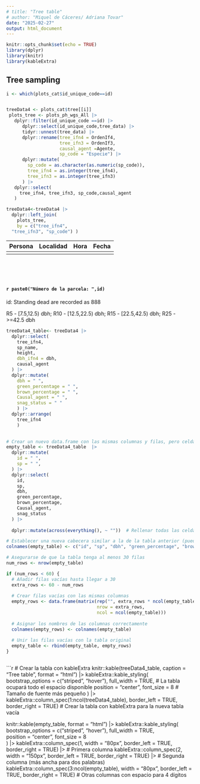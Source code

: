 ```yaml
---
# title: "Tree table"
# author: "Miquel de Cáceres/ Adriana Tovar"
date: "2025-02-27"
output: html_document
---
```


```r
knitr::opts_chunk$set(echo = TRUE)
library(dplyr)
library(knitr)
library(kableExtra)
```

## Tree sampling

```r

i <- which(plots_cat$id_unique_code==id)


treeData4 <- plots_cat$tree[[i]]
 plots_tree <- plots_ph_wgs_All |> 
   dplyr::filter(id_unique_code ==id) |> 
      dplyr::select(id_unique_code,tree_data) |> 
      tidyr::unnest(tree_data) |> 
      dplyr::rename(tree_ifn4 = OrdenIf4, 
                    tree_ifn3 = OrdenIf3,
                    causal_agent =Agente,
                    sp_code = "Especie") |> 
      dplyr::mutate(
        sp_code = as.character(as.numeric(sp_code)),
        tree_ifn4 = as.integer(tree_ifn4),
        tree_ifn3 = as.integer(tree_ifn3)
      ) |> 
   dplyr::select(
     tree_ifn4, tree_ifn3, sp_code,causal_agent
   )

treeData4<-treeData4 |> 
  dplyr::left_join(
    plots_tree, 
    by = c("tree_ifn4",
  "tree_ifn3", "sp_code") )

```

| Persona | Localidad | Hora | Fecha |
|---------|-----------|------|-------|
|         |           |      |       |

<br>
<br>
<br>


#### `r paste0("Número de la parcela: ",id)`
####### id: Standing dead are recorded as 888

R5  - [7.5,12.5) dbh;
R10  - [12.5,22.5) dbh;
R15  - [22.5,42.5) dbh;
R25  - >=42.5 dbh


```r

treeData4_table<- treeData4 |> 
  dplyr::select(
    tree_ifn4,
    sp_name,
    height,
    dbh_ifn4 = dbh,
    causal_agent 
  ) |> 
  dplyr::mutate(
    dbh = " ",
    green_percentage = " ",
    brown_percentage = " ",
    Causal_agent = " ", 
    snag_status = " "
    ) |> 
  dplyr::arrange( 
    tree_ifn4
    )
  


```

```r

# Crear un nuevo data.frame con las mismas columnas y filas, pero celdas vacías
empty_table <- treeData4_table  |> 
  dplyr::mutate(
    id = " ",
    sp = " ",
  ) |> 
  dplyr::select(
    id,
    sp,
    dbh,
    green_percentage,
    brown_percentage,
    Causal_agent,
    snag_status
  ) |> 
  
  dplyr::mutate(across(everything(), ~ ""))  # Rellenar todas las celdas con vacío

# Establecer una nueva cabecera similar a la de la tabla anterior (puedes modificarla si es necesario)
colnames(empty_table) <- c("id", "sp", "dbh", "green_percentage", "brown_percentage",  "Causal_agent", "snag_status") 

# Asegurarse de que la tabla tenga al menos 30 filas
num_rows <- nrow(empty_table)

if (num_rows < 60) {
  # Añadir filas vacías hasta llegar a 30
  extra_rows <- 60 - num_rows
  
  # Crear filas vacías con las mismas columnas
  empty_rows <- data.frame(matrix(rep("", extra_rows * ncol(empty_table)), 
                                  nrow = extra_rows, 
                                  ncol = ncol(empty_table)))
  
  # Asignar los nombres de las columnas correctamente
  colnames(empty_rows) <- colnames(empty_table)
  
  # Unir las filas vacías con la tabla original
  empty_table <- rbind(empty_table, empty_rows)
}



```


```r
# Crear la tabla con kableExtra
knitr::kable(treeData4_table, caption = "Tree table", format = "html") |> 
  kableExtra::kable_styling(
    bootstrap_options = c("striped", "hover"),
    full_width = TRUE,  # La tabla ocupará todo el espacio disponible
    position = "center",
    font_size = 8  # Tamaño de fuente más pequeño
  ) |> 
  kableExtra::column_spec(1:ncol(treeData4_table), border_left = TRUE, border_right = TRUE)
# Crear la tabla con kableExtra para la nueva tabla vacía

knitr::kable(empty_table, format = "html") |> 
  kableExtra::kable_styling(
    bootstrap_options = c("striped", "hover"),
    full_width = TRUE,  
    position = "center",
    font_size = 8  
  ) |> 
  kableExtra::column_spec(1, width = "80px", border_left = TRUE, border_right = TRUE) |>  # Primera columna
  kableExtra::column_spec(2, width = "150px", border_left = TRUE, border_right = TRUE) |>  # Segunda columna (más ancha para dos palabras)
  kableExtra::column_spec(3:ncol(empty_table), width = "80px", border_left = TRUE, border_right = TRUE)  # Otras columnas con espacio para 4 dígitos

